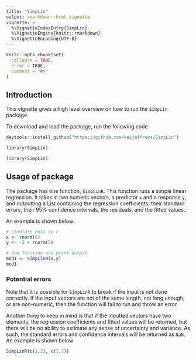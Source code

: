 ```yaml
---
title: "SimpLin"
output: rmarkdown::html_vignette
vignette: >
  %\VignetteIndexEntry{SimpLin}
  %\VignetteEngine{knitr::rmarkdown}
  %\VignetteEncoding{UTF-8}
---
```


```r
knitr::opts_chunk$set(
  collapse = TRUE,
  error = TRUE,
  comment = "#>"
)
```

## Introduction

This vignette gives a high level overview on how to run the `SimpLin` package.

To download and load the package, run the following code

```r
devtools::install_github("https://github.com/kaijeffreys/SimpLin")

library(SimpLin)
```

```r
library(SimpLin)
```

## Usage of package
The package has one function, `SimpLinR`. This function runs a simple linear regression. It takes in two numeric vectors, a predictor `x` and a response `y`, and outputting a List containing the regression coefficients, their standard errors, their 95% confidence intervals, the residuals, and the fitted values.

An example is shown below:
```r
# Simulate data to r
x <- rnorm(5)
y <- -2 + rnorm(5)

# Run function and print output
mod1 <- SimpLinR(x,y)
mod1
```

### Potential errors
Note that it is possible for `SimpLinR` to break if the input is not done correctly. If the input vectors are not of the same length, not long enough, or are non-numeric, then the function will fail to run and throw an error.

Another thing to keep in mind is that if the inputted vectors have two elements, the regression coefficients and fitted values will be returned, but there will be no ability to estimate any sense of uncertainty and variance. As such, the standard errors and confidence intervals will be returned as `NaN`. An example is shown below

```r
SimpLinR(c(1,2), c(3,7))
```

